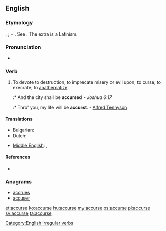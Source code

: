 ==English==

===Etymology===
{{etyl|enm|en}} {{term|acursien|lang=enm}}, {{term|acorsien|lang=enm}}; {{term|a-|lang=enm}} + {{term|cursien||to curse|lang=enm}}. See {{term|curse}}. The extra {{term||c|lang=la}} is a Latinism.

===Pronunciation===
* {{a|UK}} {{IPA|/æˈkə(ɹ)s/|/əˈkə(ɹ)s/|lang=en}}

===Verb===
{{en-verb|head=accurse|accurses|accursing|accursed|accursed|past_ptc2=accurst}}

# To devote to destruction; to imprecate misery or evil upon; to curse; to execrate; to [[anathematize]].
#:* And the city shall be '''accursed''' - ''Joshua 6:17''
#:* Thro' you, my life will be '''accurst'''. - [[w:Alfred Tennyson|Alfred Tennyson]]

====Translations====
{{trans-top|to devote to destruction; to imprecate misery or evil upon; to curse; to execrate; to anathematize}}
* Bulgarian: {{t+|bg|проклинам}}
* Dutch: {{t+|nl|vervloeken}}
{{trans-mid}}
* [[Middle English]]: {{t|enm|acursien}}, {{t|enm|acorsien}}
{{trans-bottom}}

====References====
* {{R:Webster 1913}}

===Anagrams===
* [[accrues#English|accrues]]
* [[accuser#English|accuser]]

[[Category:English irregular verbs]]

[[et:accurse]]
[[ko:accurse]]
[[hu:accurse]]
[[my:accurse]]
[[ps:accurse]]
[[pl:accurse]]
[[sv:accurse]]
[[ta:accurse]]